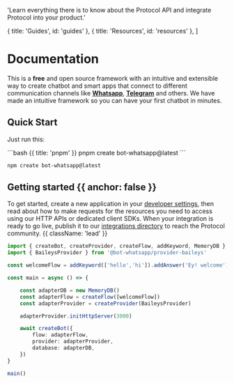 
  'Learn everything there is to know about the Protocol API and integrate Protocol into your product.'

  { title: 'Guides', id: 'guides' },
  { title: 'Resources', id: 'resources' },
]

<HeroPattern />

# Documentation

This is a __free__ and open source framework with an intuitive and extensible way to create chatbot and smart apps that connect to different communication channels like __[Whatsapp](http://ir_a_un_recurso_o_blog)__, __[Telegram](http://ir_a_un_recurso_o_blog)__ and others.
We have made an intuitive framework so you can have your first chatbot in minutes.


## Quick Start
Just run this:


<CodeGroup>
```bash {{ title: 'pnpm' }}
pnpm create bot-whatsapp@latest
```

```bash {{ title: 'npm' }}
npm create bot-whatsapp@latest
```
</CodeGroup>

## Getting started {{ anchor: false }}

To get started, create a new application in your [developer settings](#), then read about how to make requests for the resources you need to access using our HTTP APIs or dedicated client SDKs. When your integration is ready to go live, publish it to our [integrations directory](#) to reach the Protocol community. {{ className: 'lead' }}

```ts {{ title: 'Quick example' }}
import { createBot, createProvider, createFlow, addKeyword, MemoryDB } from '@bot-whatsapp/bot'
import { BaileysProvider } from '@bot-whatsapp/provider-baileys'

const welcomeFlow = addKeyword(['hello','hi']).addAnswer('Ey! welcome')

const main = async () => {

    const adapterDB = new MemoryDB()
    const adapterFlow = createFlow([welcomeFlow])
    const adapterProvider = createProvider(BaileysProvider)

    adapterProvider.initHttpServer(3000)

    await createBot({
        flow: adapterFlow,
        provider: adapterProvider,
        database: adapterDB,
    })
}

main()
```




<Guides />

<Resources />
